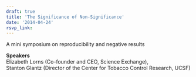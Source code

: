 ```yaml
---
draft: true 
title: 'The Significance of Non-Significance'
date: '2014-04-24'
rsvp_link: 
---
```


A mini symposium on reproducibility and negative results

<b>Speakers</b>  
Elizabeth Lorns (Co-founder and CEO, Science Exchange),  
Stanton Glantz (Director of the Center for Tobacco Control Research, UCSF)




